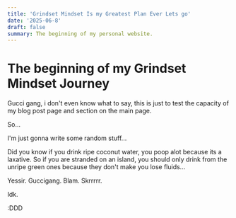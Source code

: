 ```yaml
---
title: 'Grindset Mindset Is my Greatest Plan Ever Lets go'
date: '2025-06-8'
draft: false
summary: The beginning of my personal website.
---
```


# The beginning of my Grindset Mindset Journey

Gucci gang, i don't even know what to say, this is just to test the capacity of my blog post page and section on the main page.

So...

I'm just gonna write some random stuff...

Did you know if you drink ripe coconut water, you poop alot because its a laxative. So if you are stranded on an island, you should
only drink from the unripe green ones because they don't make you lose fluids...

Yessir. Guccigang. Blam. Skrrrrr.

Idk.

:DDD
